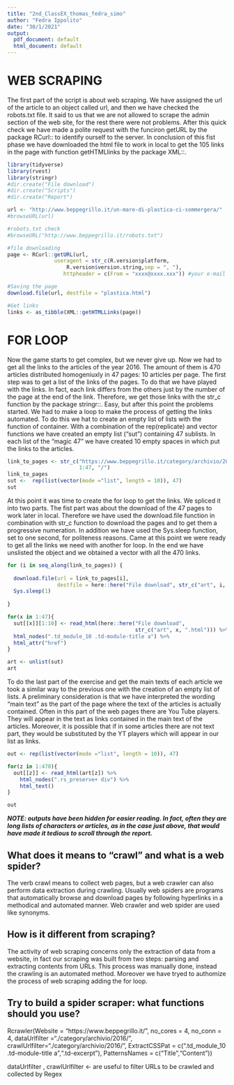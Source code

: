 ```yaml
---
title: "2nd_ClassEX_thomas_fedra_simo"
author: "Fedra Ippolito"
date: "30/1/2021"
output:
  pdf_document: default
  html_document: default
---
```

# WEB SCRAPING 

The first part of the script is about web scraping. We have assigned the url of the article to an object called url, and then we have checked the robots.txt file. It said to us that we are not allowed to scrape the admin section of the web site, for the rest there were not problems.
After this quick check we have made a polite request with the funciron getURL by the package RCurl:: to identify ourself to the server. 
In conclusion of this fist phase we have downloaded the html file to work in local to get the 105 links in the page with function getHTMLlinks by the package XML::.

```r
library(tidyverse)
library(rvest)
library(stringr)
#dir.create("File download")
#dir.create("Scripts")
#dir.create("Report")

url <- "http://www.beppegrillo.it/un-mare-di-plastica-ci-sommergera/"
#browseURL(url)

#robots.txt check
#browseURL("http://www.beppegrillo.it/robots.txt")

#file downloading
page <- RCurl::getURL(url, 
               useragent = str_c(R.version$platform,
                   R.version$version.string,sep = ", "),
                  httpheader = c(From = "xxxx@xxxx.xxx")) #your e-mail address

#Saving the page
download.file(url, destfile = "plastica.html")

#Get links
links <- as_tibble(XML::getHTMLLinks(page))

```

# FOR LOOP

Now the game starts to get complex, but we never give up. Now we had to get all the links to the articles of the year 2016. The amount of them is 470 articles distributed homogeniuxly in 47 pages: 10 articles per page.
The first step was to get a list of the links of the pages. To do that we have played with the links. In fact, each link differs from the others just by the number of the page at the end of the link. Therefore, we get those links with the str_c function by the package stringr::. Easy, but after this point the problems started. We had to make a loop to make the process of getting the links automated. To do this we hat to create an empty list of lists with the function of container. With a combination of the rep(replicate) and vector functions we have created an empty list ("sut") containing 47 sublists. In each list of the "magic 47" we have created 10 empty spaces in which put the links to the articles. 
```r
link_to_pages <- str_c("https://www.beppegrillo.it/category/archivio/2016/page/", 
                       1:47, "/")
link_to_pages
sut <-  rep(list(vector(mode ="list", length = 10)), 47)
sut
```
At this point it was time to create the for loop to get the links. We spliced it into two parts. The fist part was about the download of the 47 pages to work later in local. Therefore we have used the download.file function in combination with str_c function to download the pages and to get them a progressive numeration. In addition we have used the Sys.sleep function, set to one second, for politeness reasons. Came at this point we were ready to get all the links we need with another for loop. In the end we have unslisted the object and we obtained a vector with all the 470 links. 
```r


for (i in seq_along(link_to_pages)) {
  
  download.file(url = link_to_pages[i], 
                destfile = here::here("File download", str_c("art", i, ".html")))
  Sys.sleep(1)
  
}

for(x in 1:47){
  sut[[x]][1:10] <- read_html(here::here("File download",
                                         str_c("art", x, ".html"))) %>% 
  html_nodes(".td_module_10 .td-module-title a") %>% 
  html_attr("href")
}

art <- unlist(sut)
art
```
To do the last part of the exercise and get the main texts of each article we took a similar way to the previous one with the creation of an empty list of lists. A preliminary consideration is that we have interpreted  the wording "main text" as the part of the page where the text of the articles is actually contained. Often in this part of the web pages there are You Tube players. They will appear in the text as links contained in the main text of the articles. 
Moreover, it is possible that if in some articles there are not text part, they would be substituted by the YT players which will appear in our list as links.
```r
out <- rep(list(vector(mode ="list", length = 10)), 47)

for(z in 1:470){
  out[[z]] <- read_html(art[z]) %>% 
    html_nodes(".rs_preserve+ div") %>% 
    html_text()
}

out

```
**_NOTE: outputs have been hidden for easier reading. In fact, often they are long lists of characters or articles, as in the case just above, that would have made it tedious to scroll through the report._**

## What does it means to "crawl" and what is a web spider?

The verb crawl means to collect web pages, but a web crawler can also perform data extraction during crawling. Usually web spiders are programs that automatically browse and download pages by following hyperlinks in a methodical and automated manner. Web crawler and web spider are used like synonyms. 

## How is it different from scraping?

The activity of web scraping concerns only the extraction of data from a website, in fact our scraping was built from two steps: parsing and extracting contents from URLs. This process was manually done, instead the crawling is an automated method. Moreover we have tryed to authomize the process of web scraping adding the for loop. 

## Try to build a spider scraper: what functions should you use?

Rcrawler(Website = "https://www.beppegrillo.it/", no_cores = 4, no_conn = 4,
            dataUrlfilter ="./category/archivio/2016/", crawlUrlfilter="./category/archivio/2016/",
            ExtractCSSPat = c(".td_module_10 .td-module-title a",".td-excerpt"),
            PatternsNames = c("Title","Content"))

dataUrlfilter , crawlUrlfilter <- are useful to filter URLs to be crawled and collected by Regex
